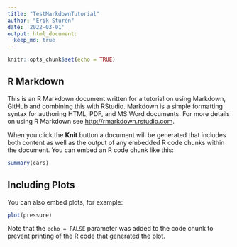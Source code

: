 ```yaml
---
title: "TestMarkdownTutorial"
author: "Erik Sturén"
date: '2022-03-01'
output: html_document:
  keep_md: true
---
```


```r
knitr::opts_chunk$set(echo = TRUE)
```



## R Markdown

This is an R Markdown document written for a tutorial on using Markdown, GitHub and combining this with RStudio. Markdown is a simple formatting syntax for authoring HTML, PDF, and MS Word documents. For more details on using R Markdown see <http://rmarkdown.rstudio.com>.

When you click the **Knit** button a document will be generated that includes both content as well as the output of any embedded R code chunks within the document. You can embed an R code chunk like this:

```r
summary(cars)
```

## Including Plots

You can also embed plots, for example:

```r
plot(pressure)
```

Note that the `echo = FALSE` parameter was added to the code chunk to prevent printing of the R code that generated the plot.
